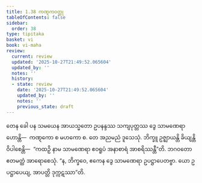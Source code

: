 ```yaml
---
title: 1.38 ကဏ္ဋကဝတ္ထု
tableOfContents: false
sidebar:
  order: 38
type: tipitaka
basket: vi
book: vi-maha
review:
  current: review
  updated: '2025-10-27T21:49:52.065604'
  updated_by: ''
  notes: ''
  history:
  - state: review
    date: '2025-10-27T21:49:52.065604'
    updated_by: ''
    notes: ''
    previous_state: draft
---
```



<ReviewStatus review={frontmatter.review} showDetails={true} />

<HypothesisAnnotation frontmatter={frontmatter} />

<DynamicBreadcrumb />

<Division number="101" book="vi-maha" e="ch" v="3" p="110">

<Paragraph number="442" book="vi-maha">
တေန ခေါ ပန သမယေန အာယသ္မတော ဥပနန္ဒဿ သကျပုတ္တဿ ဒွေ သာမဏေရာ ဟောန္တိ—  ကဏ္ဋကော စ မဟကော စ. တေ အညမညံ ဒူသေသုံ. ဘိက္ခူ ဥဇ္ဈာယန္တိ ခိယျန္တိ ဝိပါစေန္တိ—  “ကထဉှိ နာမ သာမဏေရာ ဧဝရူပံ အနာစာရံ အာစရိဿန္တီ”တိ. ဘဂဝတော ဧတမတ္ထံ အာရောစေသုံ. “န, ဘိက္ခဝေ, ဧကေန ဒွေ သာမဏေရာ ဥပဋ္ဌာပေတဗ္ဗာ. ယော ဥပဋ္ဌာပေယျ, အာပတ္တိ ဒုက္ကဋဿာ”တိ.
</Paragraph>
</Division>